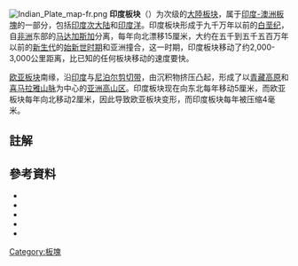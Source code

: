 {{Infobox tectonic plate
| image = File:IndianPlate.png
| alt = The Indian Plate
| type = [[板塊列表#主要板塊|主要板塊]]
| area = {{convert|11,900,000|km2|sqmi|abbr=off}}<ref>{{cite web |url=http://geology.about.com/library/bl/blplate_size_table.htm |title=Sizes of Tectonic or Lithospheric Plates |publisher=Geology.about.com |date=2014-03-05 |accessdate=2016-01-13 |archive-date=2016-06-05 |archive-url=https://web.archive.org/web/20160605161523/http://geology.about.com/library/bl/blplate_size_table.htm |dead-url=yes }}</ref>
| move_direction = 東方
| move_speed = {{convert|26|-|36|mm|in|abbr=off}}/1年
| geo_features = [[印度洋|印度洋]]、[[喜馬拉雅山脈|喜馬拉雅山脈]]
}}
[[File:Indian_Plate_map-fr.png|thumb]]
'''印度板块'''（{{lang-en|Indian Plate}}）为次级的[[板块构造论|大陸板块]]，属于[[印度-澳洲板塊|印度-澳洲板塊]]的一部分，包括[[印度次大陆|印度次大陆]]和[[印度洋|印度洋]]。印度板块形成于九千万年以前的[[白垩纪|白垩纪]]，自[[非洲|非洲]]东部的[[马达加斯加|马达加斯加]]分离，每年向北漂移15厘米，大约在五千到五千五百万年以前的[[新生代|新生代]]的[[始新世|始新世时期]]和亚洲撞合，这一时期，印度板块移动了约2,000-3,000公里距离，比已知的任何板块移动的速度要快。

[[歐亞大陸板塊|欧亚板块]]南缘，沿[[印度|印度]]与[[尼泊尔|尼泊尔]][[造山運動|剪切带]]，由沉积物挤压凸起，形成了以[[青藏高原|青藏高原]]和[[喜马拉雅山脉|喜马拉雅山脉]]为中心的[[亚洲高山区|亚洲高山区]]。印度板块现在向东北每年移动5厘米，而欧亚板块每年向北移动2厘米，因此导致欧亚板块变形，而印度板块每年被压缩4毫米。

== 註解 ==
{{reflist}}
== 參考資料 ==
{{Commons category|Indian tectonic plate}}
{{Refbegin|30em}}
* {{Cite journal
 | ref = harv
 | title = When and where did India and Asia collide?
 | last1 = Aitchison
 | first1 = Jonathan C.
 | last2 = Ali
 | first2 = Jason R.
 | last3 = Davis
 | first3 = Aileen M.
 | journal = Journal of Geophysical Research
 | year = 2007
 | volume = 112
 | issue = B5
 | doi = 10.1029/2006JB004706
 | url = https://www.researchgate.net/publication/234040005_When_and_where_did_India_and_Asia_collide
 | accessdate = January 12, 2016
 | bibcode = 2007JGRB..11205423A
 | issn = 0148-0227
 | archive-date = 2019-06-07
 | archive-url = https://web.archive.org/web/20190607163341/https://www.researchgate.net/publication/234040005_When_and_where_did_India_and_Asia_collide
 | dead-url = no
 }}
* {{cite web
 | ref = harv
 | last = Chen
 | first = Ji
 | url = http://neic.usgs.gov/neis/eq_depot/2004/eq_041226/neic_slav_ff.html
 | accessdate = 28 December 2004
 | archive-url = https://web.archive.org/web/20050305144745/http://neic.usgs.gov/neis/eq_depot/2004/eq_041226/neic_slav_ff.html
 | archive-date = 2005-03-05
 | deadurl = yes
 | title = Magnitude 9.0 off W coast of northern Sumatra Sunday, December 26, 2004 at 00:58:49 UTC: Preliminary rupture model
 | publisher = [[U.S._Geological_Survey|U.S. Geological Survey]]
 | date = January 4, 2005
 }}
* {{cite web
 | ref = harv
 | last = Kind
 | first = Rainer
 | title = The fastest continent: India's truncated lithospheric roots
 | publisher = Helmholtz Association of German Research Centres
 | date = September 2007
 | url = http://www.eurekalert.org/pub_releases/2007-10/haog-tfc101507.php
 | accessdate = January 2012
 | archive-date = 2019-06-18
 | archive-url = https://web.archive.org/web/20190618124156/https://www.eurekalert.org/pub_releases/2007-10/haog-tfc101507.php
 | dead-url = no
 }}
* {{Cite journal
 |ref          = harv
 |last1        = Kumar
 |first1       = Prakash
 |last2        = Yuan
 |first2       = Xiaohui
 |last3        = Kumar
 |first3       = M. Ravi
 |last4        = Kind
 |first4       = Rainer
 |last5        = Li
 |first5       = Xueqing
 |last6        = Chadha
 |first6       = R. K.
 |title        = The rapid drift of the Indian tectonic plate
 |url          = http://www.nature.com/nature/journal/v449/n7164/full/nature06214.html
 |journal      = Nature
 |volume       = 449
 |issue        = 7164
 |pages        = 894–897
 |date         = 18 October 2007
 |issn         = 0028-0836
 |doi          = 10.1038/nature06214
 |bibcode      = 2007Natur.449..894K
 |pmid         = 17943128
 |access-date  = 2017-12-07
 |archive-date = 2009-10-13
 |archive-url  = https://web.archive.org/web/20091013175939/http://www.nature.com/nature/journal/v449/n7164/full/nature06214.html
 |dead-url     = no
}}
* {{cite web
 | ref = harv
 | last = Scotese
 | first = Christopher R.
 | title = The collision of India and Asia (90 mya — present)
 | publisher = Paleomap Project
 | date = January 2001
 | url = http://www.scotese.com/indianim.htm
 | accessdate = 28 December 2004
 | archive-date = 2019-10-26
 | archive-url = https://web.archive.org/web/20191026014646/http://www.scotese.com/indianim.htm
 | dead-url = no
 }}
{{Refend}}




{{地球板塊}}


{{Authority control}}
[[Category:板塊|Category:板塊]]